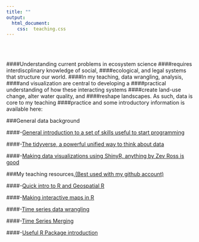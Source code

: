 ```yaml
---
title: ""
output:
  html_document:
    css:  teaching.css
---
```

<br>
<br>

####Understanding current problems in ecosystem science
####requires interdiscplinary knowledge of social,
####ecological, and legal systems that structure our world.
####In my teaching, data wrangling, analysis,
####and visualization are central to developing a
####practical understanding of how these interacting systems
####create land-use change, alter water quality, and 
####reshape landscapes. As such, data is core to my teaching
####practice and some introductory information is available here:


###General data background

####-[General introduction to a set of skills useful to start programming](https://www.rstudio.com/online-learning/)

####-[The tidyverse, a powerful unified way to think about data](https://blog.rstudio.org/2016/09/15/tidyverse-1-0-0/)

####-[Making data visualizations using ShinyR, anything by Zev Ross is good](http://zevross.com/blog/2016/04/19/r-powered-web-applications-with-shiny-a-tutorial-and-cheat-sheet-with-40-example-apps/)

###My teaching resources,[(Best used with my github account)](http://github.com/matthewross07)

####-[Quick intro to R and Geospatial R](teaching/IntroGISR.html)

####-[Making interactive maps in R](teaching/Leaflet_and_Other_tools.html)

####-[Time series data wrangling](teaching/1.TS.Munging.html)

####-[Time Series Merging](teaching/2.TS.Data.Combine.html)

####-[Useful R Package introduction](teaching/Useful.Packages.html)